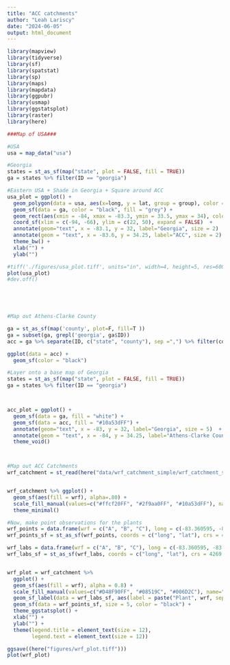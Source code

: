 ```yaml
---
title: "ACC catchments"
author: "Leah Lariscy"
date: "2024-06-05"
output: html_document
---
```


```r
library(mapview)
library(tidyverse)
library(sf)
library(spatstat)
library(sp)
library(maps)
library(mapdata)
library(ggpubr)
library(usmap)
library(ggstatsplot)
library(raster)
library(here)
```

```r
###Map of USA###

#USA
usa = map_data("usa")

#Georgia
states = st_as_sf(map("state", plot = FALSE, fill = TRUE))
ga = states %>% filter(ID == "georgia")

#Eastern USA + Shade in Georgia + Square around ACC
usa_plot = ggplot() +
  geom_polygon(data = usa, aes(x=long, y = lat, group = group), color = "black", fill = "white") + 
  geom_sf(data = ga, color = "black", fill = "grey") +
  geom_rect(aes(xmin = -84, xmax = -83.3, ymin = 33.5, ymax = 34), color = "black", fill = NA)  + 
  coord_sf(xlim = c(-94, -66), ylim = c(22, 50), expand = FALSE)  + 
  annotate(geom="text", x = -83.1, y = 32, label="Georgia", size = 2)  + 
  annotate(geom = "text", x = -83.6, y = 34.25, label="ACC", size = 2) +
  theme_bw() + 
  xlab("") + 
  ylab("")

#tiff('./figures/usa_plot.tiff', units="in", width=4, height=5, res=600, compression = 'lzw')
plot(usa_plot)
#dev.off()


  


#Map out Athens-Clarke County

ga = st_as_sf(map('county', plot=F, fill=T ))
ga = subset(ga, grepl('georgia', ga$ID))
acc = ga %>% separate(ID, c("state", "county"), sep =",") %>% filter(county == "clarke")

ggplot(data = acc) +
  geom_sf(color = "black")

#Layer onto a base map of Georgia 
states = st_as_sf(map("state", plot = FALSE, fill = TRUE))
ga = states %>% filter(ID == "georgia")



acc_plot = ggplot() +
  geom_sf(data = ga, fill = "white") + 
  geom_sf(data = acc, fill = "#10a53dFF") + 
  annotate(geom="text", x = -83, y = 32, label="Georgia", size = 5)  + 
  annotate(geom = "text", x = -84, y = 34.25, label="Athens-Clarke County") + 
  theme_void()



#Map out ACC Catchments
wrf_catchment = st_read(here("data/wrf_catchment_simple/wrf_catchment_simple.shp"))


wrf_catchment %>% ggplot() + 
  geom_sf(aes(fill = wrf), alpha=.80) + 
  scale_fill_manual(values=c("#ffcf20FF", "#2f9aa0FF", "#10a53dFF"), name="Catchment \n Region") +
  theme_minimal() 

#Now, make point observations for the plants
wrf_points = data.frame(wrf = c("A", "B", "C"), long = c(-83.360595, -83.390170, -83.318359), lat =  c(33.937635, 33.910025, 33.886025))
wrf_points_sf = st_as_sf(wrf_points, coords = c("long", "lat"), crs = 4269 )

wrf_labs = data.frame(wrf = c("A", "B", "C"), long = c(-83.360595, -83.390170, -83.318359), lat =  c(33.94763, 33.92002, 33.896025))
wrf_labs_sf = st_as_sf(wrf_labs, coords = c("long", "lat"), crs = 4269 )


wrf_plot = wrf_catchment %>% 
  ggplot() + 
  geom_sf(aes(fill = wrf), alpha = 0.8) + 
  scale_fill_manual(values=c("#D48F90FF", "#08519C", "#006D2C"), name="Catchment \n Region") +
  geom_sf_label(data = wrf_labs_sf, aes(label = paste("Plant", wrf, sep = " ")), size = 4) +
  geom_sf(data = wrf_points_sf, size = 5, color = "black") +
  theme_ggstatsplot() + 
  xlab("") + 
  ylab("") +
  theme(legend.title = element_text(size = 12),
        legend.text = element_text(size = 12))

ggsave((here("figures/wrf_plot.tiff")))
plot(wrf_plot)

```
